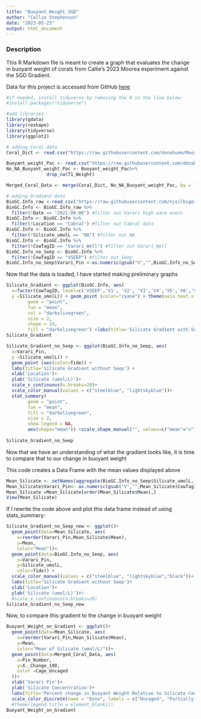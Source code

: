 ```yaml
---
title: "Buoyant_Weight_SGD"
author: "Callie Stephenson"
date: "2023-05-23"
output: html_document
---
```


### Description
This R Markdown file is meant to create a graph that evaluates the change in buoyant weight of corals from Callie's 2023 Moorea experiment against the SGD Gradient.

Data for this project is accessed from GitHub [here](https://github.com/donahuem/MooreaCoralFish_CS/tree/main/Coral_Data)
```r
#if needed, install tidyverse by removing the # in the line below:
#install.packages("tidyverse")

#add libraries
library(gdata)
library(reshape)
library(tidyverse)
library(ggplot2)

# adding Coral data
Coral_Dict <- read.csv("https://raw.githubusercontent.com/donahuem/MooreaCoralFish_CS/main/Coral_Data/PAC_Coral_Codes.csv")

Buoyant_weight_Pac <- read.csv("https://raw.githubusercontent.com/donahuem/MooreaCoralFish_CS/main/Coral_Data/PAC_Buoyant_Weight.csv")
No_NA_Buoyant_weight_Pac <- Buoyant_weight_Pac%>%
               drop_na(T1_Weight)

Merged_Coral_Data <- merge(Coral_Dict, No_NA_Buoyant_weight_Pac, by = "Vial_No_Only", all.x=FALSE, all.y = TRUE)

# adding Gradient data
BioGC.Info_raw <-read_csv("https://raw.githubusercontent.com/njsilbiger/MooreaSGD_site-selection/main/Data/August2021/Allbiogeochemdata_QC.csv")
BioGC.Info <- BioGC.Info_raw %>%
  filter(!Date == "2021-08-06") #filter out Varari high wave event
BioGC.Info <- BioGC.Info %>%
  filter(!Location == "Cabral") #filter out Cabral data
BioGC.Info <- BioGC.Info %>%
  filter(!Silicate_umolL == "NA") #filter out NA
BioGC.Info <- BioGC.Info %>%
  filter(!CowTagID == "Varari_Well") #filter out Varari_Well
BioGC.Info_no_Seep <- BioGC.Info %>%
  filter(!CowTagID == "VSEEP") #filter out Seep
BioGC.Info_no_Seep$Varari_Pin <-as.numeric(gsub("V","",BioGC.Info_no_Seep$CowTagID)) #adds column 'Varari_Pin' that removes the V in CowTagID so that pin placements are numbers not characters

```
Now that the data is loaded, I have started making preliminary graphs
```r
Silicate_Gradient <- ggplot(BioGC.Info, aes(
  x=factor(CowTagID, level=c('VSEEP','V1', 'V2', 'V3','V4','V5','V6','V7','V8','V9','V10','V11','V12','V13','V14','V15','V16','V17','V18','V19','V20')), 
  y =Silicate_umolL)) + geom_point (color="cyan4") + theme(axis.text.x = element_text(angle = 45, vjust = 1, hjust=1))+xlab('Location')+ylab('Silicate (umol/L)')+stat_summary(
        geom = "point",
        fun = "mean",
        col = "darkolivegreen",
        size = 2,
        shape = 24,
        fill = "darkolivegreen") +labs(title='Silicate Gradient with Seep')
Silicate_Gradient
```

```r
Silicate_Gradient_no_Seep <- ggplot(BioGC.Info_no_Seep, aes(
  x=Varari_Pin, 
  y =Silicate_umolL)) + 
  geom_point (aes(color=Tide)) +
  labs(title='Silicate Gradient without Seep') +
  xlab('Location')+
  ylab('Silicate (umol/L)')+ 
  scale_x_continuous(n.breaks=20)+
  scale_color_manual(values = c("steelblue", "lightskyblue"))+
  stat_summary(
        geom = "point",
        fun = "mean",
        fill = "darkolivegreen",
        size = 2,
        show.legend = NA,
        aes(shape="mean")) +scale_shape_manual("", values=c("mean"="x")) 
  
Silicate_Gradient_no_Seep 
```
Now that we have an understanding of what the gradient looks like, it is time to compare that to our change in buoyant weight

This code creates a Data Frame with the mean values displayed above
```r
Mean_Silicate <- setNames(aggregate(BioGC.Info_no_Seep$Silicate_umolL, list(BioGC.Info_no_Seep$CowTagID), FUN=mean),c("CowTagID","Mean"))
Mean_Silicate$Varari_Pin<- as.numeric(gsub("V","",Mean_Silicate$CowTagID))
Mean_Silicate =Mean_Silicate[order(Mean_Silicate$Mean),]
View(Mean_Silicate)
```

If I rewrite the code above and plot this data frame instead of using stats_summary:

```r
Silicate_Gradient_no_Seep_new <- ggplot()+
  geom_point(data=Mean_Silicate, aes(
    x=reorder(Varari_Pin,Mean_Silicate$Mean), 
    y=Mean, 
    color="Mean"))+
  geom_point(data=BioGC.Info_no_Seep, aes(
    x=Varari_Pin, 
    y=Silicate_umolL, 
    color=Tide)) +
  scale_color_manual(values = c("steelblue", "lightskyblue","black"))+
  labs(title='Silicate Gradient without Seep')+
  xlab('Location')+
  ylab('Silicate (umol/L)')#+ 
  #scale_x_continuous(n.breaks=20)
Silicate_Gradient_no_Seep_new
```
Now, to compare this gradient to the change in buoyant weight
```r
Buoyant_Weight_on_Gradient <- ggplot()+
  geom_point(data=Mean_Silicate, aes(
    x=reorder(Varari_Pin,Mean_Silicate$Mean), 
    y=Mean, 
    color="Mean of Silicate (umol/L)"))+
  geom_point(data=Merged_Coral_Data, aes(
    x=Pin_Number,
    y=X._Change_100,
    color =Cage_Uncaged
  ))+
  xlab('Varari Pin')+
  ylab('Silicate Concentration')+
  labs(title='Percent change in Buoyant Weight Relative to Silicate Concentration')+
  scale_color_discrete(name = "Dose", labels = c("Uncaged", "Partially Caged", "Fully Caged","Mean Silicate Concentration"))
  #theme(legend.title = element_blank())
Buoyant_Weight_on_Gradient
```

